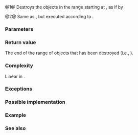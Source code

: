 {{cpp/title|destroy_n}}
{{cpp/memory/navbar}}
{{dcl begin}}
{{dcl header|memory}}
{{dcl rev multi|num=1
|since1=c++17|dcl1=
template&lt; class ForwardIt, class Size &gt;
ForwardIt destroy_n( ForwardIt first, Size n );
|since2=c++20|dcl2=
template&lt; class ForwardIt, class Size &gt;
constexpr ForwardIt destroy_n( ForwardIt first, Size n );
}}
{{dcl|num=2|since=c++17|
template&lt; class ExecutionPolicy, class ForwardIt, class Size &gt;
ForwardIt destroy_n( ExecutionPolicy&amp;&amp; policy, ForwardIt first, Size n );
}}
{{dcl end}}
@1@ Destroys the {{c|n}} objects in the range starting at {{c|first}}, as if by
{{source|1=
for (; n &gt; 0; (void) ++first, --n)
    std::destroy_at(std::addressof(*first));
}}

@2@ Same as {{v|1}}, but executed according to {{c|policy}}. {{cpp/algorithm/parallel overload precondition}}
===Parameters===
{{par begin}}
{{par|first|the beginning of the range of elements to destroy}}
{{par|n|the number of elements to destroy}}
{{par exec pol}}
{{par hreq}}
{{par req named|ForwardIt|ForwardIterator}}
{{par req|No increment, assignment, comparison, or indirection through valid instances of {{tt|ForwardIt}} may throw exceptions.}}
{{par end}}

===Return value===
The end of the range of objects that has been destroyed (i.e., {{c|std::next(first, n)}}).

===Complexity===
Linear in {{c|n}}.

===Exceptions===
{{cpp/algorithm/parallel_exceptions_reporting_behavior|singular=yes}}

===Possible implementation===
{{eq fun|1=
template&lt;class ForwardIt, class Size&gt;
constexpr // since C++20
ForwardIt destroy_n(ForwardIt first, Size n)
{
    for (; n &gt; 0; (void) ++first, --n)
        std::destroy_at(std::addressof(*first));
    return first;
}
}}

===Example===
{{cpp/memory/destroy example|destroy_n}}

===See also===
{{dsc begin}}
{{dsc inc|cpp/memory/dsc destroy}}
{{dsc inc|cpp/memory/dsc destroy_at}}
{{dsc inc|cpp/memory/ranges/dsc destroy_n}}
{{dsc end}}

{{langlinks|es|ja|ru|zh}}
